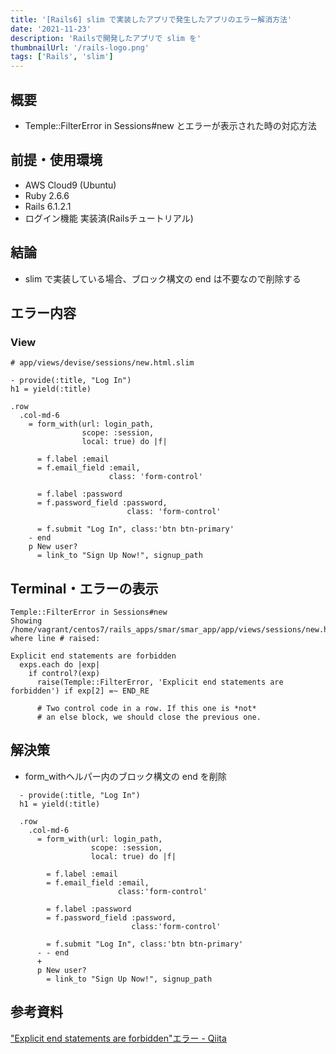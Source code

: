 ```yaml
---
title: '[Rails6] slim で実装したアプリで発生したアプリのエラー解消方法'
date: '2021-11-23'
description: 'Railsで開発したアプリで slim を'
thumbnailUrl: '/rails-logo.png'
tags: ['Rails', 'slim']
---
```


## 概要
- Temple::FilterError in Sessions#new とエラーが表示された時の対応方法

## 前提・使用環境
- AWS Cloud9 (Ubuntu)
- Ruby 2.6.6
- Rails 6.1.2.1
- ログイン機能 実装済(Railsチュートリアル)

## 結論
- slim で実装している場合、ブロック構文の end は不要なので削除する

## エラー内容

### View

```
# app/views/devise/sessions/new.html.slim

- provide(:title, "Log In")
h1 = yield(:title)

.row
  .col-md-6
    = form_with(url: login_path,
                scope: :session,
                local: true) do |f|

      = f.label :email
      = f.email_field :email,
                      class: 'form-control'

      = f.label :password
      = f.password_field :password,
                          class: 'form-control'

      = f.submit "Log In", class:'btn btn-primary'
    - end
    p New user?
      = link_to "Sign Up Now!", signup_path
```


## Terminal・エラーの表示

```
Temple::FilterError in Sessions#new
Showing /home/vagrant/centos7/rails_apps/smar/smar_app/app/views/sessions/new.html.slim where line # raised:

Explicit end statements are forbidden
  exps.each do |exp|
    if control?(exp)
      raise(Temple::FilterError, 'Explicit end statements are forbidden') if exp[2] =~ END_RE

      # Two control code in a row. If this one is *not*
      # an else block, we should close the previous one.
```

## 解決策

- form_withヘルパー内のブロック構文の end を削除

```
  - provide(:title, "Log In")
  h1 = yield(:title)

  .row
    .col-md-6
      = form_with(url: login_path,
                  scope: :session,
                  local: true) do |f|

        = f.label :email
        = f.email_field :email,
                        class:'form-control'

        = f.label :password
        = f.password_field :password,
                           class:'form-control'

        = f.submit "Log In", class:'btn btn-primary'
      - - end
      + 
      p New user?
        = link_to "Sign Up Now!", signup_path
```

## 参考資料
<a href="https://qiita.com/rinkun/items/67cb58d432f538b26c27"><u>"Explicit end statements are forbidden"エラー - Qiita</u></a>